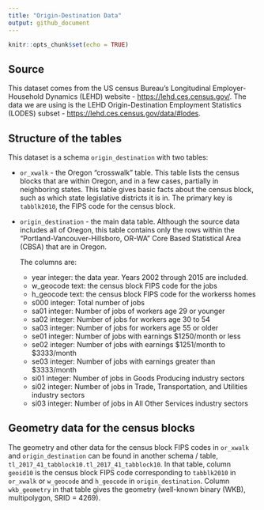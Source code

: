```yaml
---
title: "Origin-Destination Data"
output: github_document
---
```


```r
knitr::opts_chunk$set(echo = TRUE)
```

## Source
This dataset comes from the US census Bureau's Longitudinal Employer-Household Dynamics (LEHD) website - <https://lehd.ces.census.gov/>. The data we are using is the LEHD Origin-Destination Employment Statistics (LODES) subset - <https://lehd.ces.census.gov/data/#lodes>.

## Structure of the tables
This dataset is a schema `origin_destination` with two tables:

* `or_xwalk` - the Oregon "crosswalk" table. This table lists the census blocks that are within Oregon, and in a few cases, partially in neighboring states. This table gives basic facts about the census block, such as which state legislative districts it is in. The primary key is `tabblk2010`, the FIPS code for the census block.
* `origin_destination` - the main data table. Although the source data includes all of Oregon, this table contains only the rows within the "Portland-Vancouver-Hillsboro, OR-WA" Core Based Statistical Area (CBSA) that are in Oregon.

    The columns are:
    * year integer: the data year. Years 2002 through 2015 are included.
    * w_geocode text: the census block FIPS code for the jobs
    * h_geocode text: the census block FIPS code for the workerss homes
    * s000 integer: Total number of jobs
    * sa01 integer: Number of jobs of workers age 29 or younger
    * sa02 integer: Number of jobs for workers age 30 to 54
    * sa03 integer: Number of jobs for workers age 55 or older
    * se01 integer: Number of jobs with earnings $1250/month or less
    * se02 integer: Number of jobs with earnings $1251/month to $3333/month
    * se03 integer: Number of jobs with earnings greater than $3333/month
    * si01 integer: Number of jobs in Goods Producing industry sectors
    * si02 integer: Number of jobs in Trade, Transportation, and Utilities industry sectors
    * si03 integer: Number of jobs in All Other Services industry sectors

## Geometry data for the census blocks
The geometry and other data for the census block FIPS codes in `or_xwalk` and `origin_destination` can be found in another schema / table, `tl_2017_41_tabblock10.tl_2017_41_tabblock10`. In that table, column `geoid10` is the census block FIPS code corresponding to `tabblk2010` in `or_xwalk` or `w_geocode` and `h_geocode` in `origin_destination`. Column `wkb_geometry` in that table gives the geometry (well-known binary (WKB), multipolygon, SRID = 4269).
